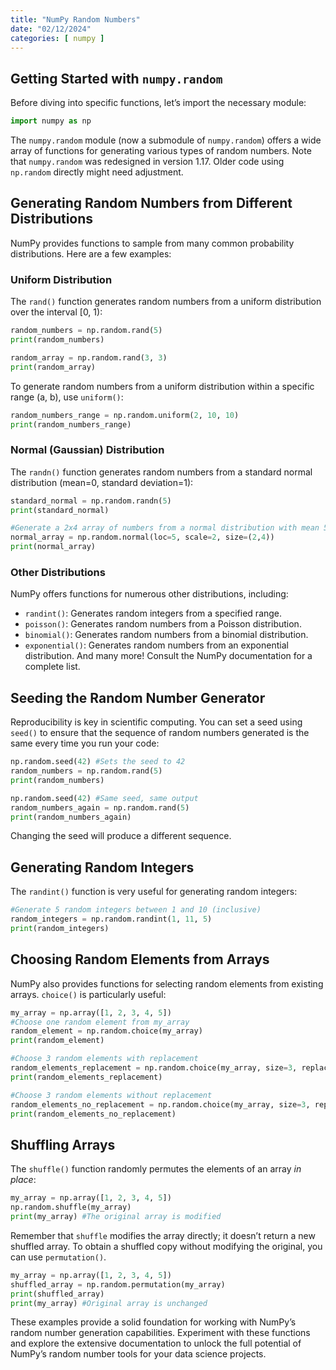 ```yaml
---
title: "NumPy Random Numbers"
date: "02/12/2024"
categories: [ numpy ]
---
```


##  Getting Started with `numpy.random`

Before diving into specific functions, let's import the necessary module:

```python
import numpy as np
```

The `numpy.random` module (now a submodule of `numpy.random`) offers a wide array of functions for generating various types of random numbers.  Note that  `numpy.random` was redesigned in version 1.17.  Older code using `np.random` directly might need adjustment.


## Generating Random Numbers from Different Distributions

NumPy provides functions to sample from many common probability distributions. Here are a few examples:


### Uniform Distribution

The `rand()` function generates random numbers from a uniform distribution over the interval [0, 1):

```python
random_numbers = np.random.rand(5)
print(random_numbers)

random_array = np.random.rand(3, 3)
print(random_array)
```

To generate random numbers from a uniform distribution within a specific range (a, b), use `uniform()`:

```python
random_numbers_range = np.random.uniform(2, 10, 10)
print(random_numbers_range)
```


### Normal (Gaussian) Distribution

The `randn()` function generates random numbers from a standard normal distribution (mean=0, standard deviation=1):

```python
standard_normal = np.random.randn(5)
print(standard_normal)

#Generate a 2x4 array of numbers from a normal distribution with mean 5 and standard deviation 2
normal_array = np.random.normal(loc=5, scale=2, size=(2,4))
print(normal_array)

```

### Other Distributions

NumPy offers functions for numerous other distributions, including:

* `randint()`: Generates random integers from a specified range.
* `poisson()`: Generates random numbers from a Poisson distribution.
* `binomial()`: Generates random numbers from a binomial distribution.
* `exponential()`: Generates random numbers from an exponential distribution.
And many more! Consult the NumPy documentation for a complete list.


## Seeding the Random Number Generator

Reproducibility is key in scientific computing.  You can set a seed using `seed()` to ensure that the sequence of random numbers generated is the same every time you run your code:


```python
np.random.seed(42) #Sets the seed to 42
random_numbers = np.random.rand(5)
print(random_numbers)

np.random.seed(42) #Same seed, same output
random_numbers_again = np.random.rand(5)
print(random_numbers_again)
```

Changing the seed will produce a different sequence.


##  Generating Random Integers


The `randint()` function is very useful for generating random integers:

```python
#Generate 5 random integers between 1 and 10 (inclusive)
random_integers = np.random.randint(1, 11, 5)
print(random_integers)
```

##  Choosing Random Elements from Arrays

NumPy also provides functions for selecting random elements from existing arrays.  `choice()` is particularly useful:

```python
my_array = np.array([1, 2, 3, 4, 5])
#Choose one random element from my_array
random_element = np.random.choice(my_array)
print(random_element)

#Choose 3 random elements with replacement
random_elements_replacement = np.random.choice(my_array, size=3, replace=True)
print(random_elements_replacement)

#Choose 3 random elements without replacement
random_elements_no_replacement = np.random.choice(my_array, size=3, replace=False)
print(random_elements_no_replacement)

```


##  Shuffling Arrays


The `shuffle()` function randomly permutes the elements of an array *in place*:

```python
my_array = np.array([1, 2, 3, 4, 5])
np.random.shuffle(my_array)
print(my_array) #The original array is modified
```

Remember that `shuffle` modifies the array directly; it doesn't return a new shuffled array.  To obtain a shuffled copy without modifying the original, you can use `permutation()`.

```python
my_array = np.array([1, 2, 3, 4, 5])
shuffled_array = np.random.permutation(my_array)
print(shuffled_array)
print(my_array) #Original array is unchanged
```


These examples provide a solid foundation for working with NumPy's random number generation capabilities.  Experiment with these functions and explore the extensive documentation to unlock the full potential of NumPy's random number tools for your data science projects.

